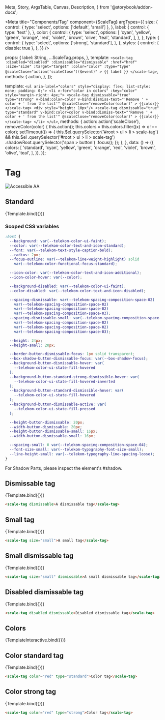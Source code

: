   Meta,
  Story,
  ArgsTable,
  Canvas,
  Description,
} from '@storybook/addon-docs';

<Meta
  title="Components/Tag"
  component={ScaleTag}
  argTypes={{
    size: {
      control: { type: 'select', options: ['default', 'small'] },
    },
    label: {
      control: { type: 'text' },
    },
    color: {
      control: {
        type: 'select',
        options: [
          'cyan',
          'yellow',
          'green',
          'orange',
          'red',
          'violet',
          'brown',
          'olive',
          'teal',
          'standard',
        ],
      },
    },
    type: {
      control: {
        type: 'select',
        options: ['strong', 'standard'],
      },
    },
    styles: {
      control: { disable: true },
    },
  }}
/>

  props: {
    label: String,
    ...ScaleTag.props,
  },
  template: `
    <scale-tag
      :disabled="disabled"
      :dismissable="dismissable"
      :href="href"
      :size="size"
      :target="target"
      :color="color"
      :type="type"
      @scaleClose="action('scaleClose')($event)"
    >
    {{ label }}
    </scale-tag>
  `,
  methods: {
    action,
  },
});

  template: `
      <ul aria-label="colors" style="display: flex; list-style: none; padding: 0;">
          <li v-for="color in colors" :key="color" style="margin-right: 4px;">
            <scale-tag
                dismissable="true"
                type="strong"
                v-bind:color=color
                v-bind:dismiss-text="'Remove ' + color + ' from the list'"
                @scaleClose="removeColor(color)"
            >
                {{color}}
            </scale-tag>
            <div style="height: 10px"/>
             <scale-tag
                dismissable="true"
                type="standard"
                v-bind:color=color
                v-bind:dismiss-text="'Remove ' + color + ' from the list'"
                @scaleClose="removeColor(color)"
            >
                {{color}}
            </scale-tag>
          </li>
      </ul>
  `,
  methods: {
    action: action('scaleClose'),
    removeColor(color) {
      this.action();
      this.colors = this.colors.filter((x) => x !== color);
      setTimeout(() => {
        this.$el.querySelector('#root > ul > li > scale-tag') &&
          this.$el
            .querySelector('#root > ul > li > scale-tag')
            .shadowRoot.querySelector('span > button')
            .focus();
      });
    },
  },
  data: () => ({
    colors: [
      'standard',
      'cyan',
      'yellow',
      'green',
      'orange',
      'red',
      'violet',
      'brown',
      'olive',
      'teal',
    ],
  }),
});

<div
  style={{
    display: 'inline-flex',
    alignItems: 'center',
    justifyContent: 'space-between',
    width: '100%',
  }}
>
  <h1>Tag</h1>
  <img src="assets/aa.png" alt="Accessible AA" />
</div>

## Standard

<Canvas withSource="none">
  <Story
    name="Standard"
    args={{
      label: 'A tag',
    }}
  >
    {Template.bind({})}
  </Story>
</Canvas>

<ArgsTable story="Standard" />

### Scoped CSS variables

```css
:host {
  --background: var(--telekom-color-ui-faint);
  --color: var(--telekom-color-text-and-icon-standard);
  --font: var(--telekom-text-style-caption-bold);
  --radius: 2px;
  --focus-outline: var(--telekom-line-weight-highlight) solid
    var(--telekom-color-functional-focus-standard);

  --icon-color: var(--telekom-color-text-and-icon-additional);
  --icon-color-hover: var(--color);

  --background-disabled: var(--telekom-color-ui-faint);
  --color-disabled: var(--telekom-color-text-and-icon-disabled);

  --spacing-dismissable: var(--telekom-spacing-composition-space-02)
    var(--telekom-spacing-composition-space-02)
    var(--telekom-spacing-composition-space-02)
    var(--telekom-spacing-composition-space-03);
  --spacing-dismissable-small: var(--telekom-spacing-composition-space-02)
    var(--telekom-spacing-composition-space-02)
    var(--telekom-spacing-composition-space-02)
    var(--telekom-spacing-composition-space-03);

  --height: 24px;
  --height-small: 20px;

  --border-button-dismissable-focus: 1px solid transparent;
  --box-shadow-button-dismissable-focus: var(--box-shadow-focus);
  --background-button-dismissable-hover: var(
    --telekom-color-ui-state-fill-hovered
  );
  --background-button-standard-strong-dismissible-hover: var(
    --telekom-color-ui-state-fill-hovered-inverted
  );
  --background-button-standard-dismissible-hover: var(
    --telekom-color-ui-state-fill-hovered
  );
  --background-button-dismissable-active: var(
    --telekom-color-ui-state-fill-pressed
  );

  --height-button-dismissable: 20px;
  --width-button-dismissable: 20px;
  --height-button-dismissable-small: 16px;
  --width-button-dismissable-small: 16px;

  --spacing-small: 0 var(--telekom-spacing-composition-space-04);
  --font-size-small: var(--telekom-typography-font-size-small);
  --line-height-small: var(--telekom-typography-line-spacing-loose);
}
```

For Shadow Parts, please inspect the element's #shadow.

## Dismissable tag

<Canvas withSource="none">
  <Story
    name="Dismissable tag"
    args={{
      label: 'Dismissable tag',
      dismissable: true,
    }}
  >
    {Template.bind({})}
  </Story>
</Canvas>

```html
<scale-tag dismissable>A dismissable tag</scale-tag>
```

## Small tag

<Canvas withSource="none">
  <Story
    name="Small tag"
    args={{
      label: 'Small tag',
      size: 'small',
    }}
  >
    {Template.bind({})}
  </Story>
</Canvas>

```html
<scale-tag size="small">A small tag</scale-tag>
```

## Small dismissable tag

<Canvas withSource="none">
  <Story
    name="Small dismissable tag"
    args={{
      label: 'Small dismissable tag',
      size: 'small',
      dismissable: true,
    }}
  >
    {Template.bind({})}
  </Story>
</Canvas>

```html
<scale-tag size="small" dismissable>A small dismissable tag</scale-tag>
```

## Disabled dismissable tag

<Canvas withSource="none">
  <Story
    name="Disabled dismissable tag"
    args={{
      label: 'Disabled dismissable tag',
      disabled: true,
      dismissable: true,
    }}
  >
    {Template.bind({})}
  </Story>
</Canvas>

```html
<scale-tag disabled dismissable>Disabled dismissable tag</scale-tag>
```

## Colors

<Canvas withSource="none">
  <Story name="Colors">{TemplateInteractive.bind({})}</Story>
</Canvas>

## Color standard tag

<Canvas withSource="none">
  <Story
    name="Color standard tag"
    args={{
      label: 'Color standard tag',
      color: 'red',
    }}
  >
    {Template.bind({})}
  </Story>
</Canvas>

```html
<scale-tag color="red" type="standard">Color tag</scale-tag>
```

## Color strong tag

<Canvas withSource="none">
  <Story
    name="Color strong tag"
    args={{
      label: 'Color strong tag',
      color: 'red',
      type: 'strong',
    }}
  >
    {Template.bind({})}
  </Story>
</Canvas>

```html
<scale-tag color="red" type="strong">Color tag</scale-tag>
```
